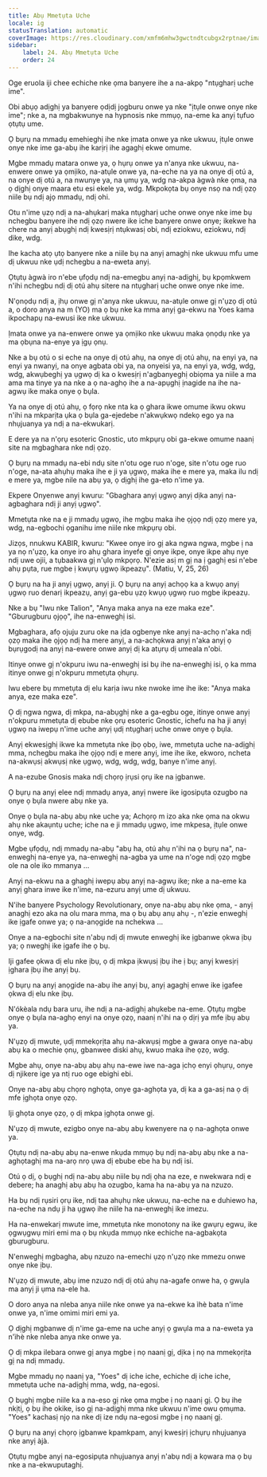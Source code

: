 ```yaml
---
title: Abụ Mmetụta Uche
locale: ig
statusTranslation: automatic
coverImage: https://res.cloudinary.com/xmfm6mhw3gwctndtcubgx2rptnae/image/upload/v1740468922/small_cover_tratado_de_psicologia_revolucionaria_a4c0dca4e0.webp
sidebar:
    label: 24. Abụ Mmetụta Uche
    order: 24
---
```

Oge eruola iji chee echiche nke ọma banyere ihe a na-akpọ "ntụgharị uche ime".

Obi abụọ adịghị ya banyere ọdịdị jọgburu onwe ya nke "ịtụle onwe onye nke ime"; nke a, na mgbakwunye na hypnosis nke mmụọ, na-eme ka anyị tụfuo ọtụtụ ume.

Ọ bụrụ na mmadụ emehieghị ihe nke ịmata onwe ya nke ukwuu, ịtụle onwe onye nke ime ga-abụ ihe karịrị ihe agaghị ekwe omume.

Mgbe mmadụ matara onwe ya, ọ hụrụ onwe ya n'anya nke ukwuu, na-enwere onwe ya ọmịiko, na-atụle onwe ya, na-eche na ya na onye dị otú a, na onye dị otú a, na nwunye ya, na ụmụ ya, wdg na-akpa àgwà nke ọma, na ọ dịghị onye maara etu esi ekele ya, wdg. Mkpokọta bụ onye nsọ na ndị ọzọ niile bụ ndị ajọ mmadụ, ndị ohi.

Otu n'ime ụzọ ndị a na-ahụkarị maka ntụgharị uche onwe onye nke ime bụ nchegbu banyere ihe ndị ọzọ nwere ike iche banyere onwe onye; ikekwe ha chere na anyị abụghị ndị kwesịrị ntụkwasị obi, ndị eziokwu, eziokwu, ndị dike, wdg.

Ihe kacha atọ ụtọ banyere nke a niile bụ na anyị amaghị nke ukwuu mfu ume dị ukwuu nke ụdị nchegbu a na-eweta anyị.

Ọtụtụ àgwà iro n'ebe ụfọdụ ndị na-emegbu anyị na-adịghị, bụ kpọmkwem n'ihi nchegbu ndị dị otú ahụ sitere na ntụgharị uche onwe onye nke ime.

N'ọnọdụ ndị a, ịhụ onwe gị n'anya nke ukwuu, na-atụle onwe gị n'ụzọ dị otú a, o doro anya na m (YO) ma ọ bụ nke ka mma anyị ga-ekwu na Yoes kama ikpochapụ na-ewusi ike nke ukwuu.

Ịmata onwe ya na-enwere onwe ya ọmịiko nke ukwuu maka ọnọdụ nke ya ma ọbụna na-enye ya ịgụ ọnụ.

Nke a bụ otú o si eche na onye dị otú ahụ, na onye dị otú ahụ, na enyi ya, na enyi ya nwanyị, na onye agbata obi ya, na onyeisi ya, na enyi ya, wdg, wdg, wdg, akwụbeghị ya ụgwọ dị ka o kwesịrị n'agbanyeghị obiọma ya niile a ma ama ma tinye ya na nke a ọ na-aghọ ihe a na-apụghị ịnagide na ihe na-agwụ ike maka onye ọ bụla.

Ya na onye dị otú ahụ, ọ fọrọ nke nta ka ọ ghara ikwe omume ikwu okwu n'ihi na mkparịta ụka ọ bụla ga-ejedebe n'akwụkwọ ndekọ ego ya na nhụjuanya ya ndị a na-ekwukarị.

E dere ya na n'ọrụ esoteric Gnostic, uto mkpụrụ obi ga-ekwe omume naanị site na mgbaghara nke ndị ọzọ.

Ọ bụrụ na mmadụ na-ebi ndụ site n'otu oge ruo n'oge, site n'otu oge ruo n'oge, na-ata ahụhụ maka ihe e ji ya ụgwọ, maka ihe e mere ya, maka ilu ndị e mere ya, mgbe nile na abụ ya, ọ dịghị ihe ga-eto n'ime ya.

Ekpere Onyenwe anyị kwuru: "Gbaghara anyị ụgwọ anyị dịka anyị na-agbaghara ndị ji anyị ụgwọ".

Mmetụta nke na e ji mmadụ ụgwọ, ihe mgbu maka ihe ọjọọ ndị ọzọ mere ya, wdg, na-egbochi ọganihu ime niile nke mkpụrụ obi.

Jizọs, nnukwu KABIR, kwuru: "Kwee onye iro gị aka ngwa ngwa, mgbe ị na ya nọ n'ụzọ, ka onye iro ahụ ghara inyefe gị onye ikpe, onye ikpe ahụ nye ndị uwe ojii, a tụbaakwa gị n'ụlọ mkpọrọ. N'ezie asị m gị na ị gaghị esi n'ebe ahụ pụta, rue mgbe ị kwụrụ ụgwọ ikpeazụ". (Matiu, V, 25, 26)

Ọ bụrụ na ha ji anyị ụgwọ, anyị ji. Ọ bụrụ na anyị achọọ ka a kwụọ anyị ụgwọ ruo denarị ikpeazụ, anyị ga-ebu ụzọ kwụọ ụgwọ ruo mgbe ikpeazụ.

Nke a bụ "Iwu nke Talion", "Anya maka anya na eze maka eze". "Gburugburu ọjọọ", ihe na-enweghị isi.

Mgbaghara, afọ ojuju zuru oke na ịda ogbenye nke anyị na-achọ n'aka ndị ọzọ maka ihe ọjọọ ndị ha mere anyị, a na-achọkwa anyị n'aka anyị ọ bụrụgodị na anyị na-ewere onwe anyị dị ka atụrụ dị umeala n'obi.

Itinye onwe gị n'okpuru iwu na-enweghị isi bụ ihe na-enweghị isi, ọ ka mma itinye onwe gị n'okpuru mmetụta ọhụrụ.

Iwu ebere bụ mmetụta dị elu karịa iwu nke nwoke ime ihe ike: "Anya maka anya, eze maka eze".

Ọ dị ngwa ngwa, dị mkpa, na-abụghị nke a ga-egbu oge, itinye onwe anyị n'okpuru mmetụta dị ebube nke ọrụ esoteric Gnostic, ichefu na ha ji anyị ụgwọ na iwepụ n'ime uche anyị ụdị ntụgharị uche onwe onye ọ bụla.

Anyị ekwesịghị ikwe ka mmetụta nke ịbọ ọbọ, iwe, mmetụta uche na-adịghị mma, nchegbu maka ihe ọjọọ ndị e mere anyị, ime ihe ike, ekworo, ncheta na-akwụsị akwụsị nke ụgwọ, wdg, wdg, wdg, banye n'ime anyị.

A na-ezube Gnosis maka ndị chọrọ ịrụsi ọrụ ike na ịgbanwe.

Ọ bụrụ na anyị elee ndị mmadụ anya, anyị nwere ike igosipụta ozugbo na onye ọ bụla nwere abụ nke ya.

Onye ọ bụla na-abụ abụ nke uche ya; Achọrọ m izo aka nke ọma na okwu ahụ nke akaụntụ uche; iche na e ji mmadụ ụgwọ, ime mkpesa, ịtụle onwe onye, ​​wdg.

Mgbe ụfọdụ, ndị mmadụ na-abụ "abụ ha, otú ahụ n'ihi na ọ bụrụ na", na-enweghị na-enye ya, na-enweghị na-agba ya ume na n'oge ndị ọzọ mgbe ole na ole iko mmanya ...

Anyị na-ekwu na a ghaghị iwepụ abụ anyị na-agwụ ike; nke a na-eme ka anyị ghara inwe ike n'ime, na-ezuru anyị ume dị ukwuu.

N'ihe banyere Psychology Revolutionary, onye na-abụ abụ nke ọma, - anyị anaghị ezo aka na olu mara mma, ma ọ bụ abụ anụ ahụ -, n'ezie enweghị ike ịgafe onwe ya; ọ na-anọgide na nchekwa ...

Onye a na-egbochi site n'abụ ndị dị mwute enweghị ike ịgbanwe ọkwa ịbụ ya; ọ nweghị ike ịgafe ihe ọ bụ.

Iji gafee ọkwa dị elu nke ịbụ, ọ dị mkpa ịkwụsị ịbụ ihe ị bụ; anyị kwesịrị ịghara ịbụ ihe anyị bụ.

Ọ bụrụ na anyị anọgide na-abụ ihe anyị bụ, anyị agaghị enwe ike ịgafee ọkwa dị elu nke ịbụ.

N'ókèala ndụ bara uru, ihe ndị a na-adịghị ahụkebe na-eme. Ọtụtụ mgbe onye ọ bụla na-aghọ enyi na onye ọzọ, naanị n'ihi na ọ dịrị ya mfe ịbụ abụ ya.

N'ụzọ dị mwute, ụdị mmekọrịta ahụ na-akwụsị mgbe a gwara onye na-abụ abụ ka o mechie ọnụ, gbanwee diski ahụ, kwuo maka ihe ọzọ, wdg.

Mgbe ahụ, onye na-abụ abụ ahụ na-ewe iwe na-aga ịchọ enyi ọhụrụ, onye dị njikere ige ya ntị ruo oge ebighi ebi.

Onye na-abụ abụ chọrọ nghọta, onye ga-aghọta ya, dị ka a ga-asị na ọ dị mfe ịghọta onye ọzọ.

Iji ghọta onye ọzọ, ọ dị mkpa ịghọta onwe gị.

N'ụzọ dị mwute, ezigbo onye na-abụ abụ kwenyere na ọ na-aghọta onwe ya.

Ọtụtụ ndị na-abụ abụ na-enwe nkụda mmụọ bụ ndị na-abụ abụ nke a na-aghọtaghị ma na-arọ nrọ ụwa dị ebube ebe ha bụ ndị isi.

Otú ọ dị, ọ bụghị ndị na-abụ abụ niile bụ ndị ọha na eze, e nwekwara ndị e debere; ha anaghị abụ abụ ha ozugbo, kama ha na-abụ ya na nzuzo.

Ha bụ ndị rụsiri ọrụ ike, ndị taa ahụhụ nke ukwuu, na-eche na e duhiewo ha, na-eche na ndụ ji ha ụgwọ ihe niile ha na-enweghị ike imezu.

Ha na-enwekarị mwute ime, mmetụta nke monotony na ike gwụrụ egwu, ike ọgwụgwụ miri emi ma ọ bụ nkụda mmụọ nke echiche na-agbakọta gburugburu.

N'enweghị mgbagha, abụ nzuzo na-emechi ụzọ n'ụzọ nke mmezu onwe onye nke ịbụ.

N'ụzọ dị mwute, abụ ime nzuzo ndị dị otú ahụ na-agafe onwe ha, ọ gwụla ma anyị ji ụma na-ele ha.

O doro anya na nleba anya niile nke onwe ya na-ekwe ka ìhè bata n'ime onwe ya, n'ime omimi miri emi ya.

Ọ dịghị mgbanwe dị n'ime ga-eme na uche anyị ọ gwụla ma a na-eweta ya n'ìhè nke nleba anya nke onwe ya.

Ọ dị mkpa ilebara onwe gị anya mgbe ị nọ naanị gị, dịka ị nọ na mmekọrịta gị na ndị mmadụ.

Mgbe mmadụ nọ naanị ya, "Yoes" dị iche iche, echiche dị iche iche, mmetụta uche na-adịghị mma, wdg, na-egosi.

Ọ bụghị mgbe niile ka a na-eso gị nke ọma mgbe ị nọ naanị gị. Ọ bụ ihe nkịtị, ọ bụ ihe okike, iso gị na-adịghị mma nke ukwuu n'ime owu ọmụma. "Yoes" kachasị njọ na nke dị ize ndụ na-egosi mgbe ị nọ naanị gị.

Ọ bụrụ na anyị chọrọ ịgbanwe kpamkpam, anyị kwesịrị ịchụrụ nhụjuanya nke anyị àjà.

Ọtụtụ mgbe anyị na-egosipụta nhụjuanya anyị n'abụ ndị a kọwara ma ọ bụ nke a na-ekwuputaghị.

